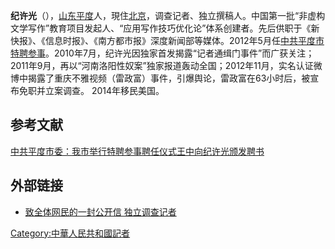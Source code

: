 {{no footnotes|time=2016-02-20T03:43:18+00:00}}
{{Expand|time=2013-10-15T15:25:18+00:00}}
{{Infobox_Person
| name = 纪许光
|image=
|box_width= 150px
|occupation= [[调查记者、独立撰稿人、主持人|调查记者、独立撰稿人、主持人]]
| period =
|birth_name=
| other_names = 
| Sex =男
|birth_place= [[中国|中国]][[山东省|山东省]][[青岛市|青岛市]][[平度|平度]]
|birth_date=  1980年11月7日
|death_date=
|death_place=
| nationality ={{PRC}}
| residence =[[北京市|北京市]]
| party = 
| religion =
| spouse =
| relatives =
|education=中南大学法学专业
| past =記者
|awards= 
}}

'''纪许光'''（{{bd|1980年|11月7日|catIdx=纪许光}}），[[山东|山东]][[平度|平度]]人，現住[[北京|北京]]，调查记者、独立撰稿人。中国第一批“非虚构文学写作”教育项目发起人、“应用写作技巧优化论”体系创建者。先后供职于《新快报》、《信息时报》、《南方都市报》深度新闻部等媒体。2012年5月任[https://web.archive.org/web/20130814020548/http://www.pingdu.gov.cn/html/2012-05/12051414291425399.html 中共平度市特聘参事]。2010年7月，纪许光因独家首发揭露“记者通缉门事件”而广获关注；2011年9月，再以“河南洛阳性奴案”独家报道轰动全国；2012年11月，实名认证微博中揭露了重庆不雅视频（雷政富）事件，引爆舆论，雷政富在63小时后，被宣布免职并立案调查。
2014年移民美国。

==参考文献==
{{reflist}}
[https://web.archive.org/web/20130814020548/http://www.pingdu.gov.cn/html/2012-05/12051414291425399.html 中共平度市委：我市举行特聘参事聘任仪式王中向纪许光颁发聘书]

==外部链接==
*[http://bbs.voc.com.cn/topic-4927645-1-1.html#blz-insite 致全体网民的一封公开信 独立调查记者] {{Wayback|url=http://bbs.voc.com.cn/topic-4927645-1-1.html#blz-insite |date=20180228152924 }}

[[Category:中華人民共和國記者|Category:中華人民共和國記者]]